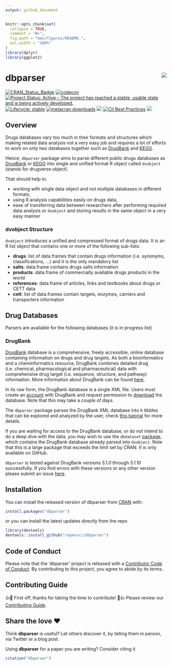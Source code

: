 ```yaml
---
output: github_document
---
```


<!-- README.md is generated from README.Rmd. Please edit attributes file -->

```r
knitr::opts_chunk$set(
  collapse = TRUE,
  comment = "#>",
  fig.path = "man/figures/README-",
  out.width = "100%"
)
library(dplyr)
library(ggplot2)
```
# dbparser <img src="man/figures/logo.png" align="right" />

[![CRAN\_Status\_Badge](http://www.r-pkg.org/badges/version/dbparser)](https://cran.r-project.org/package=dbparser)
[![codecov](https://codecov.io/gh/ropensci/dbparser/branch/master/graph/badge.svg)](https://app.codecov.io/gh/ropensci/dbparser)
[![Project Status: Active – The project has reached a stable, usable state and is being actively developed.](https://www.repostatus.org/badges/latest/active.svg)](https://www.repostatus.org/#active)
[![Lifecycle: stable](https://img.shields.io/badge/lifecycle-stable-brightgreen.svg)](https://lifecycle.r-lib.org/articles/stages.html)
[![metacran downloads](https://cranlogs.r-pkg.org/badges/grand-total/dbparser)](https://cran.r-project.org/package=dbparser)
[![](https://img.shields.io/badge/Doc-Rdoc-blue.svg)](https://www.rdocumentation.org/packages/dbparser)
[![CII Best Practices](https://bestpractices.coreinfrastructure.org/projects/3311/badge)](https://bestpractices.coreinfrastructure.org/projects/3311)
[![](https://badges.ropensci.org/347_status.svg)](https://github.com/ropensci/software-review/issues/347)

## Overview
Drugs databases vary too much in their formats and structures which making related 
data analysis not a very easy job and requires a lot of efforts to work on only
two databases together such as [DrugBank](https://go.drugbank.com/) and [KEGG](https://www.genome.jp/kegg/).

Hence, `dbparser` package aims to parse different public drugs databases as [DrugBank](https://go.drugbank.com/) or [KEGG](https://www.genome.jp/kegg/) into
single and unified format R object called `dvobject` (stands for drugverse object).

That should help in:

- working with single data object and not multiple databases in different formats,
- using R analysis capabilities easily on drugs data,
- ease of transferring data between researchers after performing required data
analysis or `dvobject` and storing results in the same object in a very easy manner

### dvobject Structure
`dvobject` introduces a unified and compressed format of drugs data.
It is an R list object that contains one or more of the following sub-lists:

- **drugs**: list of data.frames that contain drugs information (i.e. synonyms, classifications, ...) and it is the only mandatory list
- **salts**: data.frame contains drugs salts information
- **products**: data.frame of commercially available drugs products in the world
- **references**: data.frame of articles, links and textbooks about drugs or CETT data
- **cett**: list of data.frames contain targets, enzymes, carriers and transporters information

## Drug Databases
Parsers are available for the following databases (it is in progress list)

### DrugBank

[DrugBank](https://go.drugbank.com/) database is a comprehensive, freely
accessible, online database containing information on drugs and drug
targets. As both a bioinformatics and a cheminformatics resource,
DrugBank combines detailed drug (i.e. chemical, pharmacological and
pharmaceutical) data with comprehensive drug target (i.e. sequence,
structure, and pathway) information. More information about DrugBank can
be found [here](https://go.drugbank.com/about).

In its raw form, the DrugBank database is a single
XML file. Users must create an [account](https://go.drugbank.com/public_users/sign_up)
with DrugBank and request permission to [download](https://go.drugbank.com/releases/latest)
the database. Note that this may take a couple of days.

The `dbparser` package parses the DrugBank XML database into `R` tibbles that can be explored and analyzed by the user, check [this tutorial](https://docs.ropensci.org/dbparser/articles/dbparser.html) for more details.

If you are waiting for access to the DrugBank database, or do not intend to do a deep dive with
the data, you may wish to use the `dbdataset`
[package](https://interstellar-consultation-services.github.io/dbdataset/), which contains
the DrugBank database already parsed into `dvobject`. Note that this is a large package that
exceeds the limit set by CRAN. It is only available on GitHub.

`dbparser` is tested against DrugBank versions *5.1.0* through *5.1.10*
successfully. If you find errors with these versions or any other
version please submit an issue
[here](https://github.com/ropensci/dbparser/issues).

## Installation

You can install the released version of dbparser from 
[CRAN](https://CRAN.R-project.org) with:

``` r
install.packages("dbparser")
```
or you can install the latest updates directly from the repo

``` r
library(devtools)
devtools::install_github("ropensci/dbparser")
```

## Code of Conduct
Please note that the 'dbparser' project is released with a
  [Contributor Code of Conduct](https://docs.ropensci.org/dbparser/CODE_OF_CONDUCT.html).
  By contributing to this project, you agree to abide by its terms.
  
## Contributing Guide
👍🎉 First off, thanks for taking the time to contribute! 🎉👍
Please review our [Contributing Guide](https://docs.ropensci.org/dbparser/CONTRIBUTING.html).

## Share the love ❤️

Think **dbparser** is useful? Let others discover it, by telling them in person, via Twitter or a blog post.

Using **dbparser** for a paper you are writing? Consider citing it
```r
citation("dbparser")
```
